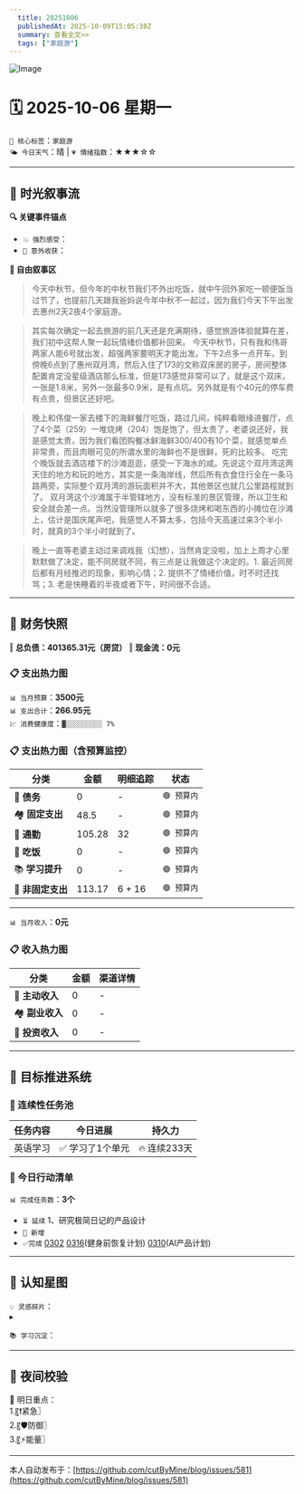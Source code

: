 ```yaml
---
  title: 20251006
  publishedAt: 2025-10-09T15:05:38Z
  summary: 查看全文>>
  tags: ["家庭游"]
---
```


![Image](https://github.com/user-attachments/assets/cd80b58a-e782-4378-b684-1868192c7e43)

# 🗓️ 2025-10-06 星期一  
`🔑 核心标签`：`家庭游`  
`🌤️ 今日天气`：晴 | `💗 情绪指数`：★★★☆☆   

---


## 🌊 **时光叙事流**
**🔍 关键事件锚点**  
- `💥 强烈感受`：         
- `🎉 意外收获`：           

**📖 自由叙事区**  
> 今天中秋节，但今年的中秋节我们不外出吃饭，就中午回外家吃一顿便饭当过节了，也提前几天跟我爸妈说今年中秋不一起过，因为我们今天下午出发去惠州2天2夜4个家庭游。

> 其实每次确定一起去旅游的前几天还是充满期待，感觉旅游体验就算在差，我们初中这帮人聚一起玩情绪价值都补回来。
> 今天中秋节，只有我和伟哥两家人能6号就出发，超强两家要明天才能出发。下午2点多一点开车，到傍晚6点到了惠州双月湾，然后入住了173的文称双床房的房子，房间整体配置肯定没星级酒店那么标准，但是173感觉非常可以了，就是这个双床，一张是1.8米，另外一张最多0.9米，是有点坑。另外就是有个40元的停车费有点贵，但景区还好吧。

> 晚上和伟俊一家去楼下的海鲜餐厅吃饭，路过几间，纯粹看眼缘进餐厅，点了4个菜（259）一堆烧烤（204）饱是饱了，但太贵了，老婆说还好，我是感觉太贵，因为我们看团购餐冰鲜海鲜300/400有10个菜，就感觉单点非常贵，而且肉眼可见的所谓水里的海鲜也不是很鲜，死的比较多。
> 吃完个晚饭就去酒店楼下的沙滩逛逛，感受一下海水的咸。先说这个双月湾这两天住的地方和玩的地方，其实是一条海岸线，然后所有衣食住行全在一条马路两旁，实际整个双月湾的游玩面积并不大，其他景区也就几公里路程就到了。
> 双月湾这个沙滩属于半管辖地方，没有标准的景区管理，所以卫生和安全就会差一点。当然没管理所以就多了很多烧烤和喝东西的小摊位在沙滩上，估计是国庆尾声吧，我感觉人不算太多，包括今天高速过来3个半小时，就真的3个半小时就到了。

> 晚上一直等老婆主动过来调戏我（幻想），当然肯定没啦，加上上周才心里默默做了决定，能不同房就不同，有三点是让我做这个决定的。1. 最近同房后都有月经推迟的现象，影响心情；2. 提供不了情绪价值，时不时还找骂；3. 老是快睡着的半夜或者下午，时间很不合适。

---

## 💸 **财务快照**
‖ **总负债：401365.31元（房贷）**
‖ **现金流：0元**

### 📋 支出热力图

`📊 当月预算`：**3500元**  
`📊 支出合计`：**266.95元**  
`💹 消费健康度`：`▓░░░░░░░░░ 7%`  
### 📋 支出热力图（含预算监控）
| 分类         | 金额    | 明细追踪                  | 状态           |
|--------------|---------|---------------------------|----------------|
| 🏦 **债务**    | 0   |  -  | `🟢 预算内`   |
| 🏘️ **固定支出** | 48.5     |  -  | `🟢 预算内`     |
| 🚌 **通勤**     | 105.28   | 32  | `🟢 预算内`     |
| 🍜 **吃饭**     | 0  |  -  | `🟢 预算内`   |
| 📚 **学习提升** | 0      | -     | `🟢 预算内`     |
| 🎲 **非固定支出** | 113.17   |  6 + 16  | `🟢 预算内`  |
---

`📊 当月收入`：**0元**  

### 📋 收入热力图
| 分类         | 金额    | 渠道详情             |
|--------------|---------|-------------------------|
| 🏦 **主动收入**  | 0                | -        |
| 🏘️ **副业收入**  | 0                | -        |
| 🚌 **投资收入**  | 0                | -        |



---

## 🎯 **目标推进系统**

### 🔄 连续性任务池
| 任务内容                | 今日进展          | 持久力     |
|-------------------------|-------------------|------------|
| 英语学习         | ✅ 学习了1个单元 | 🔥 连续233天  |




### 📌 今日行动清单

`📊 完成任务数`：**3个**  
- `⏳ 延续` 1、研究极简日记的产品设计             
- `🚩 新增`   
- `✅完成` [0302](note://WEB9685e40ae7a6464db1196641a1ffd0ee)   [0316](note://WEBc1fcc89ec3e741538b703e8017b38c9f)(健身前恢复计划)  [0310](note://WEBfc89f9187c014fbe9fab88e2d09b4bde)(AI产品计划)


---

## 🌌 **认知星图**
`💡 灵感碎片`：  
▸ 


`📚 学习沉淀`：  
>    

---

## 🌃 夜间校验

🚀 明日重点：  
1.〖❗紧急〗  
2.〖🛡️防御〗  
3.〖⚡能量〗

---
本人自动发布于：[https://github.com/cutByMine/blog/issues/581](https://github.com/cutByMine/blog/issues/581)
